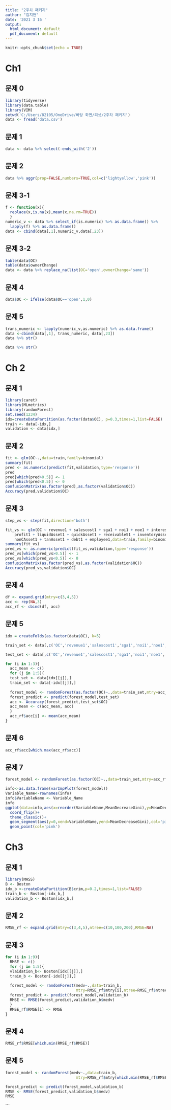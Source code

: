 ---
title: "2주차 패키지"
author: "김지현"
date: '2021 3 16 '
output:
  html_document: default
  pdf_document: default
---

```{r setup, include=FALSE}
knitr::opts_chunk$set(echo = TRUE)
```

# Ch1
## 문제 0 

```{r}
library(tidyverse)
library(data.table)
library(VIM)
setwd('C:/Users/82105/OneDrive/바탕 화면/피셋/2주차 패키지')
data <- fread('data.csv')
```
## 문제 1 

```{r}
data <- data %>% select(-ends_with('2'))
```

## 문제 2 

```{r}
data %>% aggr(prop=FALSE,numbers=TRUE,col=c('lightyellow','pink'))
```

## 문제 3-1

```{r}
f <- function(x){
  replace(x,is.na(x),mean(x,na.rm=TRUE))
  }
numeric_v <- data %>% select_if(is.numeric) %>% as.data.frame() %>% 
  lapply(f) %>% as.data.frame()
data <- cbind(data[,1],numeric_v,data[,23])


```

## 문제 3-2
```{r}
table(data$OC)
table(data$ownerChange)
data <- data %>% replace_na(list(OC='open',ownerChange='same'))
```

## 문제 4

```{r}
data$OC <- ifelse(data$OC=='open',1,0)

```

## 문제 5

```{r}
trans_numeric <- lapply(numeric_v,as.numeric) %>% as.data.frame()
data <-cbind(data[,1], trans_numeric, data[,23]) 
data %>% str()
```
```{r}
data %>% str()
```

# Ch 2 

## 문제 1
```{r}
library(caret)
library(MLmetrics)
library(randomForest)
set.seed(1234)
idx=createDataPartition(as.factor(data$OC), p=0.3,times=1,list=FALSE)
train <- data[-idx,]
validation <- data[idx,]


```

## 문제 2 
```{r}
fit <- glm(OC~.,data=train,family=binomial)
summary(fit)
pred <- as.numeric(predict(fit,validation,type='response'))
pred
pred[which(pred>0.5)] <- 1
pred[which(pred<0.5)] <- 0
confusionMatrix(as.factor(pred),as.factor(validation$OC))
Accuracy(pred,validation$OC)
```
## 문제 3

```{r}
step_vs <- step(fit,direction='both')
```


```{r}
fit_vs <- glm(OC ~ revenue1 + salescost1 + sga1 + noi1 + noe1 + interest1 + 
    profit1 + liquidAsset1 + quickAsset1 + receivableS1 + inventoryAsset1 + 
    nonCAsset1 + tanAsset1 + debt1 + employee1,data=train,family=binomial)
summary(fit_vs)
pred_vs <- as.numeric(predict(fit_vs,validation,type='response'))
pred_vs[which(pred_vs>0.5)] <- 1
pred_vs[which(pred_vs<0.5)] <- 0
confusionMatrix(as.factor(pred_vs),as.factor(validation$OC))
Accuracy(pred_vs,validation$OC)
```

## 문제 4

```{r}

df <- expand.grid(mtry=c(3,4,5))
acc <- rep(NA,3)
acc_rf <- cbind(df, acc)
```

## 문제 5

```{r}
idx = createFolds(as.factor(data$OC), k=5)

```


```{r}
train_set <- data[,c('OC','revenue1','salescost1','sga1','noi1','noe1','interest1','profit1','liquidAsset1','quickAsset1','receivableS1','inventoryAsset1','nonCAsset1','tanAsset1','debt1','employee1')]

test_set <- data[,c('OC','revenue1','salescost1','sga1','noi1','noe1','interest1','profit1','liquidAsset1','quickAsset1','receivableS1','inventoryAsset1','nonCAsset1','tanAsset1','debt1','employee1')]

for (i in 1:3){
  acc_mean <- c()
  for (j in 1:5){
  test_set <- data[idx[[j]],]
  train_set <- data[-idx[[j]],]
  
  forest_model <- randomForest(as.factor(OC)~.,data=train_set,mtry=acc_rf$mtry[i],ntree=10)
  forest_predict <- predict(forest_model,test_set)
  acc <- Accuracy(forest_predict,test_set$OC)
  acc_mean <- c(acc_mean, acc)
  }
  acc_rf$acc[i] <- mean(acc_mean)
}
```

## 문제 6 
```{r}
acc_rf$acc[which.max(acc_rf$acc)]
```

## 문제 7 
```{r}
forest_model <- randomForest(as.factor(OC)~.,data=train_set,mtry=acc_rf$mtry[1],ntree=10)

info<-as.data.frame(varImpPlot(forest_model))
Variable_Name<-rownames(info)
info$VariableName <- Variable_Name
info
ggplot(data=info,aes(x=reorder(VariableName,MeanDecreaseGini),y=MeanDecreaseGini))+
  coord_flip()+
  theme_classic()+
  geom_segment(aes(y=0,xend=VariableName,yend=MeanDecreaseGini),col='pink')+
  geom_point(col='pink')
```














# Ch3
## 문제 1
```{r}
library(MASS)
B <- Boston
idx_b <-createDataPartition(B$crim,p=0.2,times=1,list=FALSE)
train_b <- Boston[-idx_b,]
validation_b <- Boston[idx_b,]

```

## 문제 2
```{r}
RMSE_rf <- expand.grid(mtry=c(3,4,5),ntree=c(10,100,200),RMSE=NA)
```

## 문제 3 

```{r}
for (i in 1:9){
  RMSE <- c()
  for (j in 1:5){
  vlaidation_b<- Boston[idx[[j]],]
  train_b <- Boston[-idx[[j]],]
  
  forest_model <- randomForest(medv~.,data=train_b,
                               mtry=RMSE_rf$mtry[i],ntree=RMSE_rf$ntree[i])
  forest_predict <- predict(forest_model,validation_b)
  RMSE <- RMSE(forest_predict,validation_b$medv)
  }
  RMSE_rf$RMSE[i] <- RMSE
}
```

## 문제 4 
```{r}
RMSE_rf$RMSE[which.min(RMSE_rf$RMSE)]
```
## 문제 5
```{r}
forest_model <- randomForest(medv~.,data=train_b,
                               mtry=RMSE_rf$mtry[which.min(RMSE_rf$RMSE)],ntree=RMSE_rf$ntree[which.min(RMSE_rf$RMSE)])

forest_predict <- predict(forest_model,validation_b)
RMSE <- RMSE(forest_predict,validation_b$medv)
RMSE
```



```


